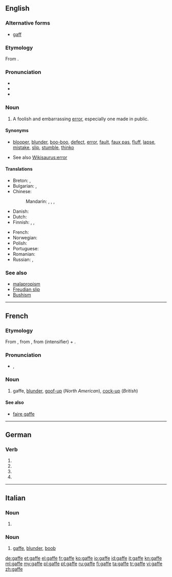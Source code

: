 {{also|gaffé}}
==English==

===Alternative forms===
* [[gaff]]

===Etymology===
From {{etyl|fr|en}} {{term|gaffe||blunder|lang=fr}}.

===Pronunciation===
* {{audio|en-us-gaffe.ogg|Audio (US)}}
* {{IPA|/ɡæf/}}
* {{rhymes|æf}}

===Noun===
{{en-noun}}

# A foolish and embarrassing [[error]], especially one made in public.

====Synonyms====
* {{sense|a mistake}} [[blooper]], [[blunder]], [[boo-boo]], [[defect]], [[error]], [[fault]], [[faux pas]], [[fluff]], [[lapse]], [[mistake]], [[slip]], [[stumble]], [[thinko]]
* See also [[Wikisaurus:error]]

====Translations====
{{trans-top|a foolish error, especially one made in public}}
* Breton: {{t-|br|fazienn|f}}, {{t-|br|fallvarch|m}}
* Bulgarian: {{t+|bg|гаф|m}}, {{t+|bg|грешка|f}}
* Chinese:
*: Mandarin: {{t|cmn|過失|sc=Hani}}, {{t|cmn|过失|tr=guòshī|sc=Hani}}, {{t|cmn|出醜|sc=Hani}}, {{t|cmn|出丑|tr=chūchǒu|sc=Hani}} 
* Danish: {{t-|da|fejltagelse}}
* Dutch: {{t+|nl|blunder}}
* Finnish: {{t+|fi|möhläys}}, {{t+|fi|munaus}}, {{t+|fi|moka}}
{{trans-mid}}
* French: {{t+|fr|gaffe|f}}
* Norwegian: {{t-|no|brøler|m}}
* Polish: {{t-|pl|gafa|f}}
* Portuguese: {{t-|pt|gafe}}
* Romanian: {{t-|ro|gafă|f}}
* Russian: {{t|ru|оплошность|f|tr=oplóšnostʹ|sc=Cyrl}}, {{t|ru|промах|m|tr=prómax|sc=Cyrl}}
{{trans-bottom}}

===See also===
* [[malapropism]]
* [[Freudian slip]]
* [[Bushism]]

----

==French==

===Etymology===
From {{etyl|pro|fr}} {{term|lang=pro|gaf||clasp}}, from {{etyl|got|-}} {{term|𐌲𐌰𐍆𐌰𐌷||clasp|tr=gafah|lang=got}}, from {{term/t|got|*𐌲𐌰-|tr=ga-}} (intensifier) + {{term|𐍆𐌰𐌷𐌰𐌽||to catch|tr=fahan|lang=got}}.

===Pronunciation===
* {{IPA|/ɡaf/|lang=fr}}, {{X-SAMPA|/gaf/}}

===Noun===
{{fr-noun|f}}

# gaffe, [[blunder]], [[goof-up]] (''North American''), [[cock-up]] (''British'')

====See also====
* [[faire gaffe]]

----

==German==

===Verb===
{{head|de}}

# {{de-verb form of|gaffen|1|s|g}}
# {{de-verb form of|gaffen|i|s}}
# {{de-verb form of|gaffen|1|s|k1}}
# {{de-verb form of|gaffen|3|s|k1}}

----

==Italian==

===Noun===
{{head|it|g=f}}

# {{plural of|gaffa|lang=it}}

===Noun===
{{head|it|noun|g=f|invariable}}

# [[#English|gaffe]], [[blunder]], [[boob]]

[[de:gaffe]]
[[et:gaffe]]
[[el:gaffe]]
[[fr:gaffe]]
[[ko:gaffe]]
[[io:gaffe]]
[[id:gaffe]]
[[it:gaffe]]
[[kn:gaffe]]
[[ml:gaffe]]
[[my:gaffe]]
[[pl:gaffe]]
[[pt:gaffe]]
[[ru:gaffe]]
[[fi:gaffe]]
[[ta:gaffe]]
[[tr:gaffe]]
[[vi:gaffe]]
[[zh:gaffe]]